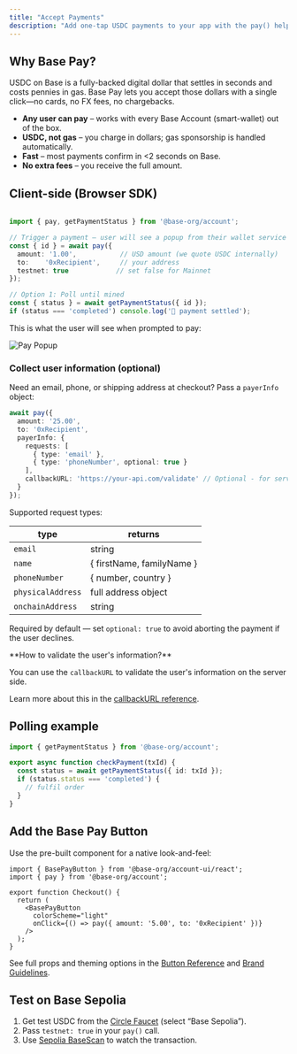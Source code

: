 ```yaml
---
title: "Accept Payments"
description: "Add one-tap USDC payments to your app with the pay() helper and Base Pay Button."
---
```


## Why Base Pay?

USDC on Base is a fully-backed digital dollar that settles in seconds and costs pennies in gas.  Base Pay lets you accept those dollars with a single click—no cards, no FX fees, no chargebacks.

* **Any user can pay** – works with every Base Account (smart-wallet) out of the box.
* **USDC, not gas** – you charge in dollars; gas sponsorship is handled automatically.
* **Fast** – most payments confirm in &lt;2&nbsp;seconds on Base.
* **No extra fees** – you receive the full amount.


## Client-side (Browser SDK)

```ts Browser (SDK)

import { pay, getPaymentStatus } from '@base-org/account';

// Trigger a payment – user will see a popup from their wallet service
const { id } = await pay({
  amount: '1.00',           // USD amount (we quote USDC internally)
  to:    '0xRecipient',     // your address
  testnet: true            // set false for Mainnet
});

// Option 1: Poll until mined
const { status } = await getPaymentStatus({ id });
if (status === 'completed') console.log('🎉 payment settled');
```


This is what the user will see when prompted to pay:

<div style={{ display: 'flex', justifyContent: 'center'}}>
  <img src="/images/base-account/BasePayFlow.png" alt="Pay Popup" style={{ width: '300px', height: 'auto' }} />
</div>

### Collect user information (optional)

Need an email, phone, or shipping address at checkout?  Pass a <code>payerInfo</code> object:

```ts
await pay({
  amount: '25.00',
  to: '0xRecipient',
  payerInfo: {
    requests: [
      { type: 'email' },
      { type: 'phoneNumber', optional: true }
    ],
    callbackURL: 'https://your-api.com/validate' // Optional - for server-side validation
  }
});
```

Supported request types:

| type | returns |
|---------|---------|
| <code>email</code> | string |
| <code>name</code> | &#123; firstName, familyName &#125; |
| <code>phoneNumber</code> | &#123; number, country &#125; |
| <code>physicalAddress</code> | full address object |
| <code>onchainAddress</code> | string |

<Warning>Required by default — set <code>optional: true</code> to avoid aborting the payment if the user declines.</Warning>

<Tip>
**How to validate the user's information?**

You can use the `callbackURL` to validate the user's information on the server side.

Learn more about this in the [callbackURL reference](/base-account/reference/base-pay/Datacallbackurl).
</Tip>

## Polling example

```ts Backend (SDK)
import { getPaymentStatus } from '@base-org/account';

export async function checkPayment(txId) {
  const status = await getPaymentStatus({ id: txId });
  if (status.status === 'completed') {
    // fulfil order
  }
}
```

## Add the Base Pay Button

Use the pre-built component for a native look-and-feel:

```tsx title="Checkout.tsx"
import { BasePayButton } from '@base-org/account-ui/react';
import { pay } from '@base-org/account';

export function Checkout() {
  return (
    <BasePayButton
      colorScheme="light"
      onClick={() => pay({ amount: '5.00', to: '0xRecipient' })}
    />
  );
}
```


See full props and theming options in the [Button Reference](/base-account/reference/ui-elements/base-pay-button) and [Brand Guidelines](/base-account/reference/ui-elements/brand-guidelines).

## Test on Base Sepolia

1. Get test USDC from the <a href="https://faucet.circle.com" target="_blank">Circle Faucet</a> (select “Base Sepolia”).  
2. Pass <code>testnet: true</code> in your <code>pay()</code> call.  
3. Use <a href="https://sepolia.basescan.org" target="_blank">Sepolia BaseScan</a> to watch the transaction.



<PolicyBanner /> 